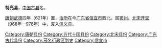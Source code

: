 '''特亮县'''，[[中国|中国]]古[[县|县]]名。

[[唐朝|唐朝]][[武德|武德]]四年（621年）置，[[治所|治所]]在今[[广东省|广东省]][[信宜市|信宜市]]西北。属[[窦州|窦州]]。[[北宋|北宋]][[开宝|开宝]]（968年—976年）中，废入[[信义县_(唐朝)|信义县]]。 

{{广东行政区划小作品}}
{{DEFAULTSORT:T}}
[[Category:唐朝县份|Category:唐朝县份]]
[[Category:五代十国县份|Category:五代十国县份]]
[[Category:北宋县份|Category:北宋县份]]
[[Category:广东古代县份|Category:广东古代县份]]
[[Category:茂名行政区划史|Category:茂名行政区划史]]
[[Category:信宜市|Category:信宜市]]